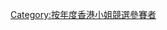 {{Catnav|頁面分類|...|香港電視台|無綫電視|香港小姐競選}}

{{catmore|香港小姐競選|1999年度香港小姐競選}}

[[Category:按年度香港小姐競選參賽者|Category:按年度香港小姐競選參賽者]]